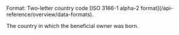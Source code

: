 <ParamField body="Country" type="string" required>     
Format: Two-letter country code [ISO 3166-1 alpha-2 format](/api-reference/overview/data-formats).

The country in which the beneficial owner was born. 
</ParamField>